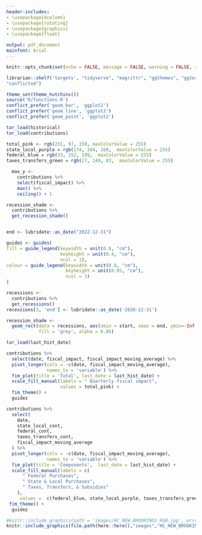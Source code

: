 ```yaml
---
header-includes:
- \usepackage{dcolumn}
- \usepackage{rotating}
- \usepackage{graphicx}
- \usepackage{float}

output: pdf_document
mainfont: Arial 
---
```


```r
knitr::opts_chunk$set(echo = FALSE, message = FALSE, warning = FALSE, results = 'asis', fig.align = "center")

```

```r
librarian::shelf('targets', "tidyverse", "magrittr", "ggthemes", "ggtext", "tinytex", "ggthemes", "gridExtra", "fim", "glue", "lubridate", "gghutchins",
"conflicted")

theme_set(theme_hutchins())
source('R/functions.R')
conflict_prefer('geom_bar', 'ggplot2')
conflict_prefer('geom_line', 'ggplot2')
conflict_prefer('geom_point', 'ggplot2')
```

```r
tar_load(historical)
tar_load(contributions)
```

```r
total_pink <- rgb(231, 97, 159, maxColorValue = 255)
state_local_purple = rgb(174, 104, 169,  maxColorValue = 255)
federal_blue = rgb(33, 152, 199,  maxColorValue = 255)
taxes_transfers_green = rgb(27, 149, 83,  maxColorValue = 255)

  max_y <-
    contributions %>%
    select(fiscal_impact) %>%
    max() %>%
    ceiling() + 1

recession_shade <- 
  contributions %>%
  get_recession_shade()


end <- lubridate::as_date("2022-12-31")

guidez <- guides(
fill = guide_legend(keywidth = unit(0.8, "cm"),
                    keyheight = unit(0.4, "cm"), 
                    ncol = 1),
colour = guide_legend(keywidth = unit(0.8, "cm"),
                      keyheight = unit(0.05, "cm"), 
                      ncol = 1)
)


```



```r
recessions <-
  contributions %>%
  get_recessions() 
recessions[3, 'end'] <- lubridate::as_date('2020-12-31')

recession_shade <-
  geom_rect(data = recessions, aes(xmin = start, xmax = end, ymin=-Inf, ymax=+Inf),
            fill = 'grey', alpha = 0.05)
```


```r
tar_load(last_hist_date)

contributions %>%
  select(date, fiscal_impact, fiscal_impact_moving_average) %>%
  pivot_longer(cols = -c(date, fiscal_impact_moving_average),
               names_to = 'variable') %>%
  fim_plot(title = 'Total', last_date = last_hist_date) +
  scale_fill_manual(labels = " Quarterly fiscal impact",
                    values = total_pink) +
  fim_theme() +
  guidez

contributions %>%
  select(
    date,
    state_local_cont,
    federal_cont,
    taxes_transfers_cont,
    fiscal_impact_moving_average
  ) %>%
  pivot_longer(cols = -c(date, fiscal_impact_moving_average),
               names_to = 'variable') %>%
  fim_plot(title = 'Components',  last_date = last_hist_date) +
  scale_fill_manual(labels = c(
      " Federal Purchases",
      " State & Local Purchases",
      " Taxes, Transfers, & Subsidies"
    ),
     values =  c(federal_blue, state_local_purple, taxes_transfers_green)) + 
 fim_theme() + 
  guidez 
```


```r
#knitr::include_graphics(path = 'images/HC_NEW_BROOKINGS_RGB.jpg', error = FALSE)
knitr::include_graphics(file.path(here::here(),"images","HC_NEW_BROOKINGS_RGB.jpg"))
```
